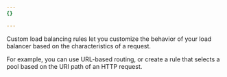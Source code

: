```yaml
---
{}

---
```


Custom load balancing rules let you customize the behavior of your load balancer based on the characteristics of a request.

For example, you can use URL-based routing, or create a rule that selects a pool based on the URI path of an HTTP request.
